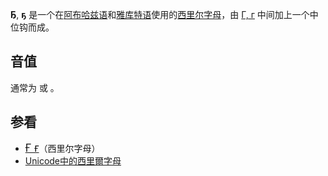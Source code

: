 {{Unreferenced|time=2018-04-18T09:39:34+00:00}}
{{Infobox Cyrillic|uc=Ҕ|lc=ҕ|Image=Cyrillic letter Ghe with Middle Hook.png|uuc=0494|ulc=0495}}

'''Ҕ''', '''ҕ''' 是一个在[[阿布哈兹语|阿布哈兹语]]和[[雅库特语|雅库特语]]使用的[[西里尔字母|西里尔字母]]，由 [[Г|Г, г]] 中间加上一个中位钩而成。

== 音值 ==
通常为 {{IPA4|ɣ}} 或 {{IPA4|ʁ}}。

== 参看 ==
*<span lang="ru" style="font-size:120%;">[[Ғ|Ғ ғ]]</span>（西里尔字母）
*[[Unicode中的西里爾字母|Unicode中的西里爾字母]]

{{Alphabet lang|ab|sah}}
{{Derivative letters of Г}}
{{Cyrillic-alphabet-stub}}